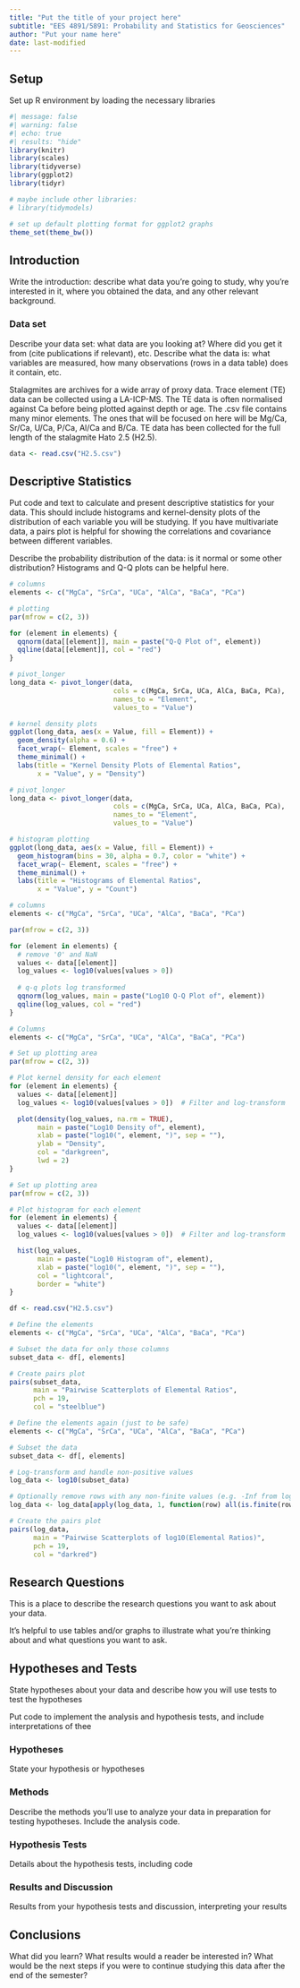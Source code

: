 ```yaml
---
title: "Put the title of your project here"
subtitle: "EES 4891/5891: Probability and Statistics for Geosciences"
author: "Put your name here"
date: last-modified
---
```


## Setup

Set up R environment by loading the necessary libraries

```r
#| message: false
#| warning: false
#| echo: true
#| results: "hide"
library(knitr)
library(scales)
library(tidyverse)
library(ggplot2)
library(tidyr)

# maybe include other libraries:
# library(tidymodels)

# set up default plotting format for ggplot2 graphs
theme_set(theme_bw())
```

## Introduction

Write the introduction: describe what data you're going to study, why you're interested in it, where you obtained the data, and any other relevant background.

### Data set

Describe your data set: what data are you looking at? Where did you get it from (cite publications if relevant), etc. Describe what the data is: what variables are measured, how many observations (rows in a data table) does it contain, etc.

Stalagmites are archives for a wide array of proxy data. Trace element (TE) data can be collected using a LA-ICP-MS. The TE data is often normalised against Ca before being plotted against depth or age. The .csv file contains many minor elements. The ones that will be focused on here will be Mg/Ca, Sr/Ca, U/Ca, P/Ca, Al/Ca and B/Ca. TE data has been collected for the full length of the stalagmite Hato 2.5 (H2.5).

```r
data <- read.csv("H2.5.csv")
```

## Descriptive Statistics

Put code and text to calculate and present descriptive statistics for your data. This should include histograms and kernel-density plots of the distribution of each variable you will be studying. If you have multivariate data, a pairs plot is helpful for showing the correlations and covariance between different variables.

Describe the probability distribution of the data: is it normal or some other distribution? Histograms and Q-Q plots can be helpful here.

```r
# columns
elements <- c("MgCa", "SrCa", "UCa", "AlCa", "BaCa", "PCa")

# plotting
par(mfrow = c(2, 3))

for (element in elements) {
  qqnorm(data[[element]], main = paste("Q-Q Plot of", element))
  qqline(data[[element]], col = "red")
}

```

```r
# pivot_longer
long_data <- pivot_longer(data, 
                          cols = c(MgCa, SrCa, UCa, AlCa, BaCa, PCa),
                          names_to = "Element", 
                          values_to = "Value")

# kernel density plots
ggplot(long_data, aes(x = Value, fill = Element)) +
  geom_density(alpha = 0.6) +
  facet_wrap(~ Element, scales = "free") +
  theme_minimal() +
  labs(title = "Kernel Density Plots of Elemental Ratios",
       x = "Value", y = "Density")

```

```r

# pivot_longer
long_data <- pivot_longer(data, 
                          cols = c(MgCa, SrCa, UCa, AlCa, BaCa, PCa),
                          names_to = "Element", 
                          values_to = "Value")

# histogram plotting
ggplot(long_data, aes(x = Value, fill = Element)) +
  geom_histogram(bins = 30, alpha = 0.7, color = "white") +
  facet_wrap(~ Element, scales = "free") +
  theme_minimal() +
  labs(title = "Histograms of Elemental Ratios",
       x = "Value", y = "Count")

```

```r
# columns
elements <- c("MgCa", "SrCa", "UCa", "AlCa", "BaCa", "PCa")

par(mfrow = c(2, 3))

for (element in elements) {
  # remove '0' and NaN
  values <- data[[element]]
  log_values <- log10(values[values > 0])
  
  # q-q plots log transformed
  qqnorm(log_values, main = paste("Log10 Q-Q Plot of", element))
  qqline(log_values, col = "red")
}

```

```r
# Columns
elements <- c("MgCa", "SrCa", "UCa", "AlCa", "BaCa", "PCa")

# Set up plotting area
par(mfrow = c(2, 3))

# Plot kernel density for each element
for (element in elements) {
  values <- data[[element]]
  log_values <- log10(values[values > 0])  # Filter and log-transform

  plot(density(log_values, na.rm = TRUE),
       main = paste("Log10 Density of", element),
       xlab = paste("log10(", element, ")", sep = ""),
       ylab = "Density",
       col = "darkgreen",
       lwd = 2)
}

```

```r
# Set up plotting area
par(mfrow = c(2, 3))

# Plot histogram for each element
for (element in elements) {
  values <- data[[element]]
  log_values <- log10(values[values > 0])  # Filter and log-transform

  hist(log_values,
       main = paste("Log10 Histogram of", element),
       xlab = paste("log10(", element, ")", sep = ""),
       col = "lightcoral",
       border = "white")
}

```

```r
df <- read.csv("H2.5.csv")

# Define the elements
elements <- c("MgCa", "SrCa", "UCa", "AlCa", "BaCa", "PCa")

# Subset the data for only those columns
subset_data <- df[, elements]

# Create pairs plot
pairs(subset_data,
      main = "Pairwise Scatterplots of Elemental Ratios",
      pch = 19,
      col = "steelblue")

```

```r
# Define the elements again (just to be safe)
elements <- c("MgCa", "SrCa", "UCa", "AlCa", "BaCa", "PCa")

# Subset the data
subset_data <- df[, elements]

# Log-transform and handle non-positive values
log_data <- log10(subset_data)

# Optionally remove rows with any non-finite values (e.g. -Inf from log(0))
log_data <- log_data[apply(log_data, 1, function(row) all(is.finite(row))), ]

# Create the pairs plot
pairs(log_data,
      main = "Pairwise Scatterplots of log10(Elemental Ratios)",
      pch = 19,
      col = "darkred")

```

## Research Questions

This is a place to describe the research questions you want to ask about your data.

It's helpful to use tables and/or graphs to illustrate what you're thinking about and what questions you want to ask.

## Hypotheses and Tests

State hypotheses about your data and describe how you will use tests to test the hypotheses

Put code to implement the analysis and hypothesis tests, and include interpretations of thee

### Hypotheses

State your hypothesis or hypotheses

### Methods

Describe the methods you'll use to analyze your data in preparation for testing hypotheses. Include the analysis code.

### Hypothesis Tests

Details about the hypothesis tests, including code

### Results and Discussion

Results from your hypothesis tests and discussion, interpreting your results

## Conclusions

What did you learn? What results would a reader be interested in? What would be the next steps if you were to continue studying this data after the end of the semester?
